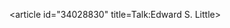 <article id="34028830" title=Talk:Edward S. Little>
	<talkpage id="34028830" title="Talk:Edward S. Little">
{{Talk header}}
{{WikiProject Biography |living=no |class=Stub |politician-work-group = yes |listas=Little, Edward S.}}
{{WikiProject United States|class=Stub|importance=Low|USGov=yes|USGov-importance=Low}}
	</talkpage>
</article>